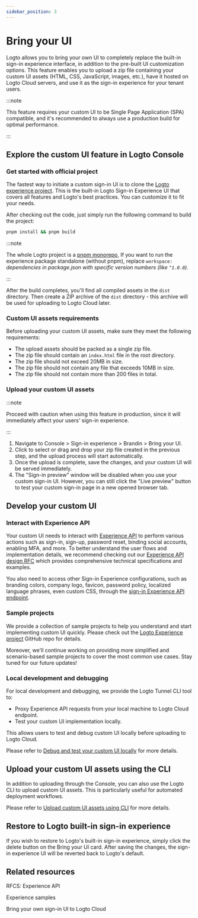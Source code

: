 ```yaml
---
sidebar_position: 3
---
```


# Bring your UI

Logto allows you to bring your own UI to completely replace the built-in sign-in experience interface, in addition to the pre-built UI customization options. This feature enables you to upload a zip file containing your custom UI assets (HTML, CSS, JavaScript, images, etc.), have it hosted on Logto Cloud servers, and use it as the sign-in experience for your tenant users.

:::note

This feature requires your custom UI to be Single Page Application (SPA) compatible, and it's recommended to always use a production build for optimal performance.

:::

## Explore the custom UI feature in Logto Console

### Get started with official project

The fastest way to initiate a custom sign-in UI is to clone the [Logto experience project](https://github.com/logto-io/logto/tree/master/packages/experience). This is the built-in Logto Sign-in Experience UI that covers all features and Logto's best practices. You can customize it to fit your needs.

After checking out the code, just simply run the following command to build the project:

```bash
pnpm install && pnpm build
```

:::note

The whole Logto project is a [pnpm monorepo](https://pnpm.io/workspaces), If you want to run the experience package standalone (without pnpm), replace `workspace:` _dependencies in package.json with specific version numbers (like `^1.0.0`)._

:::

After the build completes, you'll find all compiled assets in the `dist` directory. Then create a ZIP archive of the `dist` directory - this archive will be used for uploading to Logto Cloud later.

### Custom UI assets requirements

Before uploading your custom UI assets, make sure they meet the following requirements:

- The upload assets should be packed as a single zip file.
- The zip file should contain an `index.html` file in the root directory.
- The zip file should not exceed 20MB in size.
- The zip file should not contain any file that exceeds 10MB in size.
- The zip file should not contain more than 200 files in total.

### Upload your custom UI assets

:::note

Proceed with caution when using this feature in production, since it will immediately affect your users' sign-in experience.

:::

1. Navigate to <CloudLink to="/sign-in-experience/branding">Console > Sign-in experience > Brandin > Bring your UI</CloudLink>.
2. Click to select or drag and drop your zip file created in the previous step, and the upload process will start automatically.
3. Once the upload is complete, save the changes, and your custom UI will be served immediately.
4. The "Sign-in preview" window will be disabled when you use your custom sign-in UI. However, you can still click the "Live preview" button to test your custom sign-in page in a new opened browser tab.

## Develop your custom UI

### Interact with Experience API

Your custom UI needs to interact with [Experience API](https://openapi.logto.io/group/endpoint-interaction) to perform various actions such as sign-in, sign-up, password reset, binding social accounts, enabling MFA, and more. To better understand the user flows and implementation details, we recommend checking out our [Experience API design RFC](https://github.com/logto-io/rfcs/blob/master/draft/0004-experience-api.md) which provides comprehensive technical specifications and examples.

You also need to access other Sign-in Experience configurations, such as branding colors, company logo, favicon, password policy, localized language phrases, even custom CSS, through the [sign-in Experience API endpoint](https://openapi.logto.io/operation/operation-getsigninexperienceconfig).

### Sample projects

We provide a collection of sample projects to help you understand and start implementing custom UI quickly. Please check out the [Logto Experience project](https://github.com/logto-io/experience-samples) GitHub repo for details.

Moreover, we'll continue working on providing more simplified and scenario-based sample projects to cover the most common use cases. Stay tuned for our future updates!

### Local development and debugging

For local development and debugging, we provide the Logto Tunnel CLI tool to:

- Proxy Experience API requests from your local machine to Logto Cloud endpoint.
- Test your custom UI implementation locally.

This allows users to test and debug custom UI locally before uploading to Logto Cloud.

Please refer to [Debug and test your custom UI locally](/customization/bring-your-ui/debug-and-test-your-custom-ui-locally/) for more details.

## Upload your custom UI assets using the CLI

In addition to uploading through the Console, you can also use the Logto CLI to upload custom UI assets. This is particularly useful for automated deployment workflows.

Please refer to [Upload custom UI assets using CLI](/customization/bring-your-ui/upload-custom-ui-assets-using-cli/) for more details.

## Restore to Logto built-in sign-in experience

If you wish to restore to Logto's built-in sign-in experience, simply click the delete button on the Bring your UI card. After saving the changes, the sign-in experience UI will be reverted back to Logto's default.

## Related resources

<Url href="https://github.com/logto-io/rfcs/blob/master/draft/0004-experience-api.md#2-sign-in-with-username--password-and-fulfill-email">
  RFCS: Experience API
</Url>

<Url href="https://github.com/logto-io/experience-samples">Experience samples</Url>

<Url href="https://blog.logto.io/bring-your-own-ui">Bring your own sign-in UI to Logto Cloud</Url>
